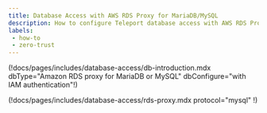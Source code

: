 ```yaml
---
title: Database Access with AWS RDS Proxy for MariaDB/MySQL
description: How to configure Teleport database access with AWS RDS Proxy for MariaDB/MySQL.
labels:
 - how-to
 - zero-trust
---
```


(!docs/pages/includes/database-access/db-introduction.mdx dbType="Amazon RDS proxy for MariaDB or MySQL" dbConfigure="with IAM authentication"!)

(!docs/pages/includes/database-access/rds-proxy.mdx protocol="mysql" !)
